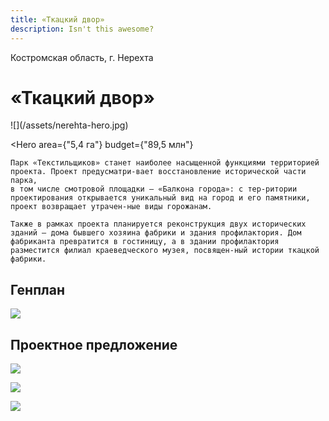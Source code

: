 ```yaml
---
title: «Ткацкий двор»
description: Isn't this awesome?
---
```


<AffinumLogo />

Костромская область, г. Нерехта

# «Ткацкий двор»

<Wide>
    ![](/assets/nerehta-hero.jpg)
</Wide>

<Hero
    area={"5,4 га"}
    budget={"89,5 млн"}
>
    Парк «Текстильщиков» станет наиболее насыщенной функциями территорией проекта. Проект предусма­три-вает восстановление исторической части парка, 
    в том числе смотровой площадки — «Балкона города»: с тер-ритории проектирования открывается уникальный вид на город и его памятники, проект возвращает утрачен-ные виды горожанам.

    Также в рамках проекта планируется реконструкция двух исторических зданий — дома бывшего хозяина фабрики и здания профилактория. Дом фабриканта превратится в гостиницу, а в здании профилактория разместится филиал краеведческого музея, посвящен-ный истории ткацкой фабрики.
</Hero>

## Генплан

![](/assets/nerehta-00.jpg)

## Проектное предложение

![](/assets/nerehta-01.jpg)

![](/assets/nerehta-02.jpg)

![](/assets/nerehta-03.jpg)

